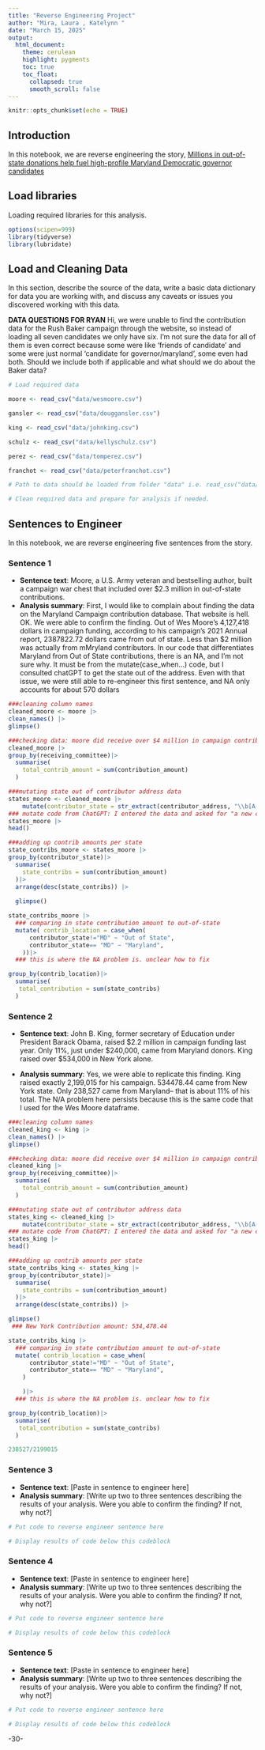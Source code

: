 ```yaml
---
title: "Reverse Engineering Project"
author: "Mira, Laura , Katelynn "
date: "March 15, 2025"
output:
  html_document:
    theme: cerulean
    highlight: pygments
    toc: true
    toc_float:
      collapsed: true
      smooth_scroll: false
---
```


```r
knitr::opts_chunk$set(echo = TRUE)
```

## Introduction 

In this notebook, we are reverse engineering the story, [Millions in out-of-state donations help fuel high-profile Maryland Democratic governor candidates](https://cnsmaryland.org/2022/03/03/millions-in-out-of-state-donations-help-fuel-high-profile-maryland-democratic-governor-candidates/)

## Load libraries

Loading required libraries for this analysis.

```r
options(scipen=999)
library(tidyverse)
library(lubridate)

```

## Load and Cleaning Data

In this section, describe the source of the data, write a basic data dictionary for data you are working with, and discuss any caveats or issues you discovered working with this data. 

**DATA QUESTIONS FOR RYAN** Hi, we were unable to find the contribution data for the Rush Baker campaign through the website, so instead of loading all seven candidates we only have six. 
I'm not sure the data for all of them is even correct because some were like 'friends of candidate' and some were just normal 'candidate for governor/maryland', some even had both. Should we include both if applicable and what should we do about the Baker data?

```r
# Load required data

moore <- read_csv("data/wesmoore.csv")

gansler <- read_csv("data/douggansler.csv")

king <- read_csv("data/johnking.csv")

schulz <- read_csv("data/kellyschulz.csv")

perez <- read_csv("data/tomperez.csv")

franchot <- read_csv("data/peterfranchot.csv")

# Path to data should be loaded from folder "data" i.e. read_csv("data/name_of_data.csv")

# Clean required data and prepare for analysis if needed. 

```

## Sentences to Engineer
In this notebook, we are reverse engineering five sentences from the story.

### Sentence 1

* **Sentence text**: Moore, a U.S. Army veteran and bestselling author, built a campaign war chest that included over $2.3 million in out-of-state contributions.
* **Analysis summary**: First, I would like to complain about finding the data on the Maryland Campaign contribution database. That website is hell. OK. We were able to confirm the finding. Out of Wes Moore's 4,127,418 dollars in campaign funding, according to his campaign's 2021 Annual report, 2387822.72 dollars came from out of state. Less than $2 million was actually from mMryland contributors. In our code that differentiates Maryland from Out of State contributions, there is an NA, and I'm not sure why. It must be from the mutate(case_when...) code, but I consulted chatGPT to get the state out of the address. Even with that issue, we were still able to re-engineer this first sentence, and NA only accounts for about 570 dollars

```r
###cleaning column names
cleaned_moore <- moore |>
clean_names() |>
glimpse()
```
```r
###checking data: moore did receive over $4 million in campaign contribs this report.
cleaned_moore |>
group_by(receiving_committee)|>
  summarise(
    total_contrib_amount = sum(contribution_amount)
  )
```
```r
###mutating state out of contributor address data
states_moore <- cleaned_moore |>
    mutate(contributor_state = str_extract(contributor_address, "\\b[A-Z]{2}(?=\\s+\\d{5}\\b)"))
### mutate code from ChatGPT: I entered the data and asked for "a new column that outputs the state within the contributor address column using R tidyverse"
states_moore |>
head()

```
```r
###adding up contrib amounts per state 
state_contribs_moore <- states_moore |>
group_by(contributor_state)|>
  summarise(
    state_contribs = sum(contribution_amount)
  )|>
  arrange(desc(state_contribs)) |>
  
  glimpse()

```
```r
state_contribs_moore |>
  ### comparing in state contribution amount to out-of-state
  mutate( contrib_location = case_when(
      contributor_state!="MD" ~ "Out of State",
      contributor_state== "MD" ~ "Maryland",
    ))|>
  ### this is where the NA problem is. unclear how to fix

group_by(contrib_location)|>
  summarise(
   total_contribution = sum(state_contribs)
  )

```








### Sentence 2

* **Sentence text**: John B. King, former secretary of Education under President Barack Obama, raised $2.2 million in campaign funding last year. Only 11%, just under $240,000, came from Maryland donors. King raised over $534,000 in New York alone.


* **Analysis summary**: Yes, we were able to replicate this finding. King raised exactly 2,199,015	for his campaign. 534478.44 came from New York state. Only 238,527	came from Maryland-- that is about 11% of his total. The N/A problem here persists because this is the same code that I used for the Wes Moore dataframe.


```r
###cleaning column names
cleaned_king <- king |>
clean_names() |>
glimpse()
```
```r
###checking data: moore did receive over $4 million in campaign contribs this report.
cleaned_king |>
group_by(receiving_committee)|>
  summarise(
    total_contrib_amount = sum(contribution_amount)
  )
```
```r
###mutating state out of contributor address data
states_king <- cleaned_king |>
    mutate(contributor_state = str_extract(contributor_address, "\\b[A-Z]{2}(?=\\s+\\d{5}\\b)"))
### mutate code from ChatGPT: I entered the data and asked for "a new column that outputs the state within the contributor address column using R tidyverse"
states_king |>
head()

```
```r
###adding up contrib amounts per state 
state_contribs_king <- states_king |>
group_by(contributor_state)|>
  summarise(
    state_contribs = sum(contribution_amount)
  )|>
  arrange(desc(state_contribs)) |>

glimpse()
 ### New York Contribution amount: 534,478.44  

```
```r
state_contribs_king |>
  ### comparing in state contribution amount to out-of-state
  mutate( contrib_location = case_when(
      contributor_state!="MD" ~ "Out of State",
      contributor_state== "MD" ~ "Maryland",
    )

    )|>
  ### this is where the NA problem is. unclear how to fix

group_by(contrib_location)|>
  summarise(
   total_contribution = sum(state_contribs)
  )

```

```r
238527/2199015	
```















### Sentence 3

* **Sentence text**: [Paste in sentence to engineer here]
* **Analysis summary**: [Write up two to three sentences describing the results of your analysis.  Were you able to confirm the finding? If not, why not?]

```r
# Put code to reverse engineer sentence here

# Display results of code below this codeblock

```

### Sentence 4

* **Sentence text**: [Paste in sentence to engineer here]
* **Analysis summary**: [Write up two to three sentences describing the results of your analysis.  Were you able to confirm the finding? If not, why not?]

```r
# Put code to reverse engineer sentence here

# Display results of code below this codeblock

```

### Sentence 5

* **Sentence text**: [Paste in sentence to engineer here]
* **Analysis summary**: [Write up two to three sentences describing the results of your analysis.  Were you able to confirm the finding? If not, why not?]

```r
# Put code to reverse engineer sentence here

# Display results of code below this codeblock

```

-30-